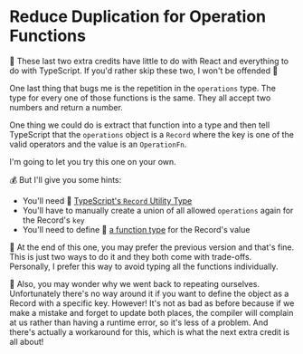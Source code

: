 # Reduce Duplication for Operation Functions

🦉 These last two extra credits have little to do with React and everything to
do with TypeScript. If you'd rather skip these two, I won't be offended 🥲

One last thing that bugs me is the repetition in the `operations` type. The type
for every one of those functions is the same. They all accept two numbers and
return a number.

One thing we could do is extract that function into a type and then tell
TypeScript that the `operations` object is a `Record` where the key is one of
the valid operators and the value is an `OperationFn`.

I'm going to let you try this one on your own.

💰 But I'll give you some hints:

- You'll need 📜
  [TypeScript's `Record` Utility Type](https://www.typescriptlang.org/docs/handbook/utility-types.html#recordkeystype)
- You'll have to manually create a union of all allowed `operations` again for
  the Record's `key`
- You'll need to define 📜
  [a function type](https://kentcdodds.com/blog/typescript-function-syntaxes)
  for the Record's value

🦉 At the end of this one, you may prefer the previous version and that's fine.
This is just two ways to do it and they both come with trade-offs. Personally, I
prefer this way to avoid typing all the functions individually.

🦉 Also, you may wonder why we went back to repeating ourselves. Unfortunately
there's no way around it if you want to define the object as a Record with a
specific key. However! It's not as bad as before because if we make a mistake
and forget to update both places, the compiler will complain at us rather than
having a runtime error, so it's less of a problem. And there's actually a
workaround for this, which is what the next extra credit is all about!
